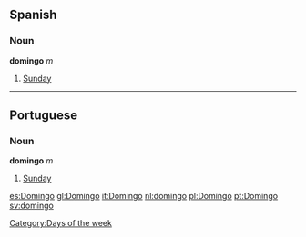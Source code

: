 == Spanish ==
=== Noun  ===
'''domingo''' ''m''

#[[Sunday]]

----
== Portuguese ==
=== Noun  ===
'''domingo''' ''m''

#[[Sunday]]

[[Category:Days of the week]]

[[es:Domingo]]
[[gl:Domingo]]
[[it:Domingo]]
[[nl:domingo]]
[[pl:Domingo]]
[[pt:Domingo]]
[[sv:domingo]]